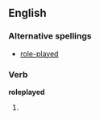 ==English==

===Alternative spellings===
* [[role-played]]

===Verb===
'''roleplayed'''

# {{present participle of|[[roleplay]]}}